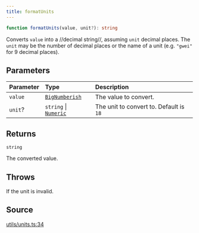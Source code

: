 ```yaml
---
title: formatUnits
---
```


```ts
function formatUnits(value, unit?): string
```

Converts `value` into a //decimal string//, assuming `unit` decimal places. The `unit` may be the number of decimal
places or the name of a unit (e.g. `"gwei"` for 9 decimal places).

## Parameters

| Parameter | Type | Description |
| :------ | :------ | :------ |
| `value` | [`BigNumberish`](/content/type-aliases/BigNumberish) | The value to convert. |
| `unit`? | `string` \| [`Numeric`](/content/type-aliases/Numeric) | The unit to convert to. Default is `18` |

## Returns

`string`

The converted value.

## Throws

If the unit is invalid.

## Source

[utils/units.ts:34](https://github.com/dominant-strategies/quais.js/blob/7ad0a969a30d30fc2cf79fa0dcda980927cb6fd5/src/utils/units.ts#L34)
